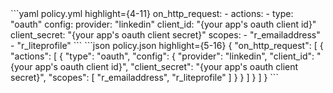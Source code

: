 

<CodeGroup>
```yaml policy.yml highlight={4-11}
on_http_request:
  - actions:
    - type: "oauth"
    config:
    provider: "linkedin"
    client_id: "{your app's oauth client id}"
    client_secret: "{your app's oauth client secret}"
    scopes:
    - "r_emailaddress"
    - "r_liteprofile"
```
```json policy.json highlight={5-16}
{
  "on_http_request": [
    {
      "actions": [
        {
          "type": "oauth",
          "config": {
            "provider": "linkedin",
            "client_id": "{your app's oauth client id}",
            "client_secret": "{your app's oauth client secret}",
            "scopes": [
              "r_emailaddress",
              "r_liteprofile"
            ]
          }
        }
      ]
    }
  ]
}
```
</CodeGroup>
